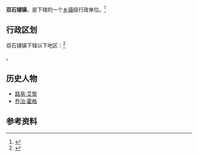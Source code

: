 {{中国乡级行政区
|景观照片文件名 = Fenxian Station.jpg
|景观照片描述 = [[宝成铁路|宝成铁路]][[凤县站|凤县站]]
|汉语拼音 = 
|其他语言 = 
|其他语言名称 = 
|旧称 = 
|地名出处 = 
|位置图文件名 = 
|位置图描述 = 
|自定义图片= 
|建置时间 = 
|政府驻地 = 
|毗邻 = 
|总面积 = 
|总人口 = 
|总人口年份 = 
|户籍人口 = 
|户籍人口年份 = 
|常住人口 = 
|常住人口年份 = 
|人口密度 = 
|GDP = 
|GDP年份 = 
|邮政编码 = 
|电话区号 = 917
|官方网站 = 
|网站名称 = 
|61/03/30/100/000}}

'''双石铺镇'''，是{{PRC admin/fullname|61/03/30/100/000|3}}下辖的一个[[乡镇|乡镇]]级行政单位。<ref>{{PRC admin/ref sgc|{{PRC admin/parent|61/03/30/100/000}}}}</ref>

== 行政区划 ==

双石铺镇下辖以下地区：<ref>{{PRC admin/ref sgc|61/03/30/100/000}}</ref>

{{PRC admin/children|61/03/30/100/000}}。

==历史人物==
* [[路易·艾黎|路易·艾黎]]
* [[乔治·霍格_(记者)|乔治·霍格]]

== 参考资料 ==

{{reflist}}

{{行政区划小作品}}
{{PRC admin/navcat|61/03/30/100/000}}